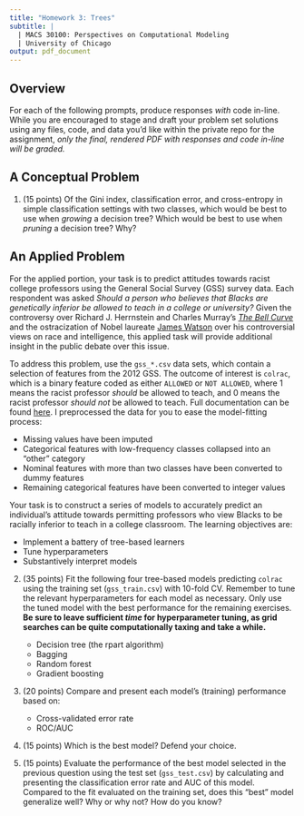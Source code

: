 ```yaml
---
title: "Homework 3: Trees"
subtitle: |
  | MACS 30100: Perspectives on Computational Modeling
  | University of Chicago
output: pdf_document
---
```


## Overview

For each of the following prompts, produce responses _with_ code in-line. While you are encouraged to stage and draft your problem set solutions using any files, code, and data you'd like within the private repo for the assignment, *only the final, rendered PDF with responses and code in-line will be graded.*

## A Conceptual Problem

1. (15 points) Of the Gini index, classification error, and cross-entropy in simple classification settings with two classes, which would be best to use when *growing* a decision tree? Which would be best to use when *pruning* a decision tree? Why?

## An Applied Problem

For the applied portion, your task is to predict attitudes towards racist college professors using the General Social Survey (GSS) survey data. Each respondent was asked *Should a person who believes that Blacks are genetically inferior be allowed to teach in a college or university?* Given the controversy over Richard J. Herrnstein and Charles Murray's [*The Bell Curve*](https://en.wikipedia.org/wiki/The_Bell_Curve) and the ostracization of Nobel laureate [James Watson](https://en.wikipedia.org/wiki/James_Watson) over his controversial views on race and intelligence, this applied task will provide additional insight in the public debate over this issue.

To address this problem, use the `gss_*.csv` data sets, which contain a selection of features from the 2012 GSS. The outcome of interest is `colrac`, which is a binary feature coded as either `ALLOWED` or `NOT ALLOWED`, where 1 means the racist professor *should* be allowed to teach, and 0 means the racist professor *should not* be allowed to teach. Full documentation can be found [here](https://gssdataexplorer.norc.org/variables/vfilter). I preprocessed the data for you to ease the model-fitting process:

  * Missing values have been imputed
  * Categorical features with low-frequency classes collapsed into an "other" category
  * Nominal features with more than two classes have been converted to dummy features
  * Remaining categorical features have been converted to integer values

Your task is to construct a series of models to accurately predict an individual's attitude towards permitting professors who view Blacks to be racially inferior to teach in a college classroom. The learning objectives are:

  * Implement a battery of tree-based learners
  * Tune hyperparameters
  * Substantively interpret models

2. (35 points) Fit the following four tree-based models predicting `colrac` using the training set (`gss_train.csv`) with 10-fold CV. Remember to tune the relevant hyperparameters for each model as necessary. Only use the tuned model with the best performance for the remaining exercises. **Be sure to leave sufficient _time_ for hyperparameter tuning, as grid searches can be quite computationally taxing and take a while.**

    * Decision tree (the rpart algorithm)
    * Bagging
    * Random forest
    * Gradient boosting

3. (20 points) Compare and present each model's (training) performance based on:

    * Cross-validated error rate 
    * ROC/AUC

4. (15 points) Which is the best model? Defend your choice.

5. (15 points) Evaluate the performance of the best model selected in the previous question using the test set (`gss_test.csv`) by calculating and presenting the classification error rate and AUC of this model. Compared to the fit evaluated on the training set, does this "best" model generalize well? Why or why not? How do you know? 

